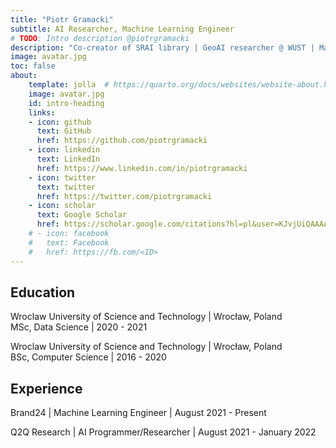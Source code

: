 ```yaml
---
title: "Piotr Gramacki"
subtitle: AI Researcher, Machine Learning Engineer
# TODO: Intro description @piotrgramacki
description: "Co-creator of SRAI library | GeoAI researcher @ WUST | Machine Learning Engineer @ Brand24"
image: avatar.jpg
toc: false
about:
    template: jolla  # https://quarto.org/docs/websites/website-about.html
    image: avatar.jpg
    id: intro-heading
    links:
    - icon: github
      text: GitHub
      href: https://github.com/piotrgramacki
    - icon: linkedin
      text: LinkedIn
      href: https://www.linkedin.com/in/piotrgramacki
    - icon: twitter
      text: twitter
      href: https://twitter.com/piotrgramacki
    - icon: scholar
      text: Google Scholar
      href: https://scholar.google.com/citations?hl=pl&user=KJvjUiQAAAAJ
    # - icon: facebook
    #   text: Facebook
    #   href: https://fb.com/<ID>
---
```

:::{#intro-heading}


<!-- TODO: Description  @piotrgramacki -->



## Education

Wroclaw University of Science and Technology | Wrocław, Poland  
MSc, Data Science | 2020 - 2021

Wroclaw University of Science and Technology | Wrocław, Poland  
BSc, Computer Science | 2016 - 2020

## Experience

Brand24 | Machine Learning Engineer | August 2021 - Present

Q2Q Research | AI Programmer/Researcher | August 2021 - January 2022

:::
<!-- 
---
Aliqua esse id consequat dolor non est incididunt laborum excepteur. Amet sint deserunt reprehenderit id exercitation et id irure voluptate culpa officia proident nostrud amet. Sint officia laborum eiusmod ea mollit ut incididunt mollit nulla. Dolor aute ipsum velit officia incididunt ex. -->